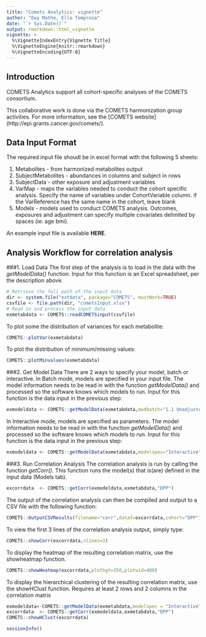 ```yaml
---
title: "Comets Analytics: vignette"
author: "Ewy Mathe, Ella Temprosa"
date: "`r Sys.Date()`"
output: rmarkdown::html_vignette
vignette: >
  %\VignetteIndexEntry{Vignette Title}
  %\VignetteEngine{knitr::rmarkdown}
  %\VignetteEncoding{UTF-8}
---
```


## Introduction

COMETS Analytics support all cohort-specific analyses of the COMETS consortium.

This collaborative work is done via the COMETS harmonization group activities. For more information, see the [COMETS website] (http://epi.grants.cancer.gov/comets/).


## Data Input Format
The required input file shoudl be in excel format with the following 5 sheets: 

  1. Metabolites - from harmonized metabolites output
  2. SubjectMetabolites - abundances in columns and subject in rows
  3. SubjectData - other exposure and adjustment variables
  4. VarMap - maps the variables needed to conduct the cohort specific analysis. Specify the name of variables under CohortVariable column. if the VarReference has the same name in the cohort, leave blank
  5. Models - models used to conduct COMETS analysis. Outcomes, exposures and adjustment can specify multiple covariates delimited by spaces (ie: age bmi).

An example input file is available **HERE**.

## Analysis Workflow for correlation analysis

###1. Load Data
The first step of the analysis is to load in the data with the *getModelData()* function.  Input for this function is an Excel spreadsheet, per the description above.  

```r
# Retrieve the full path of the input data
dir <- system.file("extdata", package="COMETS", mustWork=TRUE)
csvfile <- file.path(dir, "cometsInput.xlsx")
# Read in and process the input data
exmetabdata <- COMETS::readCOMETSinput(csvfile)
```

To plot some the distribution of variances for each metabolite:
```r
COMETS::plotVar(exmetabdata)
```

To plot the distribution of minimum/missing values:
```r
COMETS::plotMinvalues(exmetabdata)
```

###2. Get Model Data
There are 2 ways to specify your model, batch or interactive.
In Batch mode, models are specified in your input file. The model information needs to be read in with the function *getModelData()* and processed so the software knows which models to run.  Input for this function is the data input in the previous step:

```r
exmodeldata <- COMETS::getModelData(exmetabdata,modbatch="1.1 Unadjusted")
```
In Interactive mode, models are specified as parameters. The model information needs to be read in with the function *getModelData()* and processed so the software knows which models to run.  Input for this function is the data input in the previous step:

```r
exmodeldata <- COMETS::getModelData(exmetabdata,modelspec="Interactive",colvars=c("age","bmi"))
```

###3. Run Correlation Analysis
The correlation analysis is run by calling the function *getCorr()*.  This function runs the model(s) that is(are) defined in the input data (Models tab).  

```r
excorrdata  <- COMETS::getCorr(exmodeldata,exmetabdata,"DPP")
```

The output of the correlation analysis can then be compiled and output to a CSV file with the following function:
```r
COMETS::OutputCSVResults(filename="corr",dataf=excorrdata,cohort="DPP")
```

To view the first 3 lines of the correlation analysis output, simply type:
```r
COMETS::showCorr(excorrdata,nlines=3)
```

To display the heatmap of the resulting correlation matrix, use the showheatmap function.
```r
COMETS::showHeatmap(excorrdata,plothgt=350,plotwid=400)

```
   
   
   

To display the hierarchical clustering of the resulting correlation matrix, use the showHClust function. Requires at least 2 rows and 2 columns in the correlation matrix

```r
exmodeldata<-COMETS::getModelData(exmetabdata,modelspec = "Interactive",colvars = "age bmi")
excorrdata  <- COMETS::getCorr(exmodeldata,exmetabdata,"DPP")
COMETS::showHClust(excorrdata)
```

```r
sessionInfo()
```
